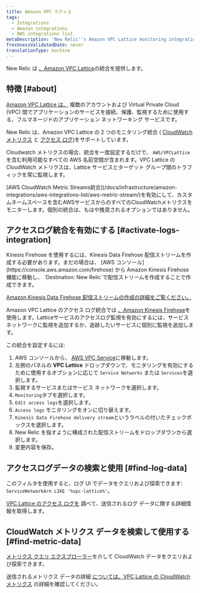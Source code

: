 ```yaml
---
title: Amazon VPC ラティス
tags:
  - Integrations
  - Amazon integrations
  - AWS integrations list
metaDescription: 'New Relic''s Amazon VPC Lattice monitoring integration: how to enable it, and the data it reports.'
freshnessValidatedDate: never
translationType: machine
---
```


New Relic は [、Amazon VPC Lattice](https://docs.aws.amazon.com/vpc-lattice/latest/ug/what-is-vpc-lattice.html)の統合を提供します。

## 特徴 [#about]

[Amazon VPC Lattice は、](https://aws.amazon.com/vpc/lattice/) 複数のアカウントおよび Virtual Private Cloud (VPC) 間でアプリケーションのサービスを接続、保護、監視するために使用する、フルマネージドのアプリケーション ネットワーキング サービスです。

New Relic は、Amazon VPC Lattice の 2 つのモニタリング統合 ( [CloudWatch メトリクス](https://docs.aws.amazon.com/vpc-lattice/latest/ug/monitoring-cloudwatch.html) と [アクセス ログ)](https://docs.aws.amazon.com/vpc-lattice/latest/ug/monitoring-access-logs.html)をサポートしています。

Cloudwatch メトリクスの場合、統合を一度設定するだけで、 `AWS/VPCLattice`を含む利用可能なすべての AWS 名前空間が含まれます。VPC Lattice の CloudWatch メトリクスは、Lattice サービスとターゲット グループ間のトラフィックを常に監視します。

<Callout variant="important">
  [AWS CloudWatch Metric Streams統合](/docs/infrastructure/amazon-integrations/aws-integrations-list/aws-metric-stream/)を有効にして、カスタムネームスペースを含むAWSサービスからのすべてのCloudWatchメトリクスをモニターします。個別の統合は、もはや推奨されるオプションではありません。
</Callout>

## アクセスログ統合を有効にする [#activate-logs-integration]

<Callout variant="important">
  Kinesis Firehose を使用するには、Kinesis Data Firehose 配信ストリームを作成する必要があります。まだの場合は、 [AWS コンソール](https://console.aws.amazon.com/firehose) から Amazon Kinesis Firehose 機能に移動し、 `Destination: New Relic`で配信ストリームを作成することで作成できます。

  [Amazon Kinesis Data Firehose 配信ストリームの作成の詳細をご覧ください。](https://docs.aws.amazon.com/firehose/latest/dev/basic-create.html?icmpid=docs_console_unmapped)
</Callout>

Amazon VPC Lattice のアクセス ログ統合では [、Amazon Kinesis Firehose](https://aws.amazon.com/kinesis/data-firehose/)を使用します。Latticeサービスのアクセスログ監視を有効にするには、サービスネットワークに監視を追加するか、追跡したいサービスに個別に監視を追加します。

この統合を設定するには:

1. AWS コンソールから、 [AWS VPC Service](https://console.aws.amazon.com/vpc)に移動します。
2. 左側のパネルの **VPC Lattice** ドロップダウンで、モニタリングを有効にするために使用するオプションに応じて `Service Networks` または `Services`を選択します。
3. 監視するサービスまたはサービス ネットワークを選択します。
4. `Monitoring`タブを選択します。
5. `Edit access logs`を選択します。
6. `Access logs` モニタリングをオンに切り替えます。
7. `Kinesis Data Firehose delivery stream`というラベルの付いたチェックボックスを選択します。
8. New Relic を指すように構成された配信ストリームをドロップダウンから選択します。
9. 変更内容を保存。

## アクセスログデータの検索と使用 [#find-log-data]

このフィルタを使用すると、ログ UI でデータをクエリおよび探索できます: `ServiceNetworkArn LIKE '%vpc-lattice%'`。

[VPC Lattice のアクセス ログを](https://docs.aws.amazon.com/vpc-lattice/latest/ug/monitoring-access-logs.html) 調べて、送信されるログ データに関する詳細情報を取得します。

## CloudWatch メトリクス データを検索して使用する [#find-metric-data]

[メトリクス クエリ エクスプローラー](https://docs.newrelic.com/docs/data-apis/understand-data/metric-data/query-metric-data-type/)を介して CloudWatch データをクエリおよび探索できます。

送信されるメトリクス データの詳細 [については、VPC Lattice の CloudWatch メトリクス](https://docs.aws.amazon.com/vpc-lattice/latest/ug/monitoring-cloudwatch.html) の詳細を確認してください。